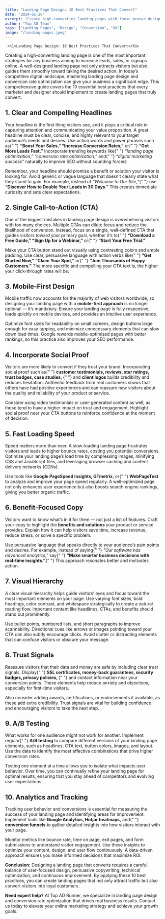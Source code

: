 ```yaml
---
title: "Landing Page Design: 10 Best Practices That Convert"
date: "2024-01-20"
excerpt: "Create high-converting landing pages with these proven design principles and optimization techniques used by top marketers."
author: "Top AD Team"
tags: ["Landing Pages", "Design", "Conversion", "UX"]
image: "/landing-pages.jpeg"
---
```


     <h1>Landing Page Design: 10 Best Practices That Convert</h1>

<p>
  Creating a high-converting landing page is one of the most important
  strategies for any business aiming to increase leads, sales, or signups
  online. A well-designed landing page not only attracts visitors but also
  guides them smoothly toward taking the desired action. In today’s competitive
  digital landscape, mastering landing page design and conversion rate
  optimization can give your business a significant edge. This comprehensive
  guide covers the 10 essential best practices that every marketer and designer
  should implement to create landing pages that truly convert.
</p>

<h2>1. Clear and Compelling Headlines</h2>
<p>
  Your headline is the first thing visitors see, and it plays a critical role in
  capturing attention and communicating your value proposition. A great headline
  must be clear, concise, and highly relevant to your target audience’s needs
  and desires. Use action words and power phrases such as{" "}
  <strong>“Boost Your Sales,” “Increase Conversion Rates,”</strong> or{" "}
  <strong>“Get More Leads Fast.”</strong> Incorporate trending keywords like{" "}
  <em>“landing page optimization,” “conversion rate optimization,”</em> and{" "}
  <em>“digital marketing success”</em> naturally to improve SEO without sounding
  forced.
</p>

<p>
  Remember, your headline should promise a benefit or solution your visitor is
  looking for. Avoid generic or vague language that doesn’t clearly state what
  they stand to gain. For example, instead of <em>“Welcome to Our Site,”</em>{" "}
  use <strong>“Discover How to Double Your Leads in 30 Days.”</strong> This
  creates immediate curiosity and sets clear expectations.
</p>

<h2>2. Single Call-to-Action (CTA)</h2>
<p>
  One of the biggest mistakes in landing page design is overwhelming visitors
  with too many choices. Multiple CTAs can dilute focus and reduce the
  likelihood of conversion. Instead, focus on a single, well-defined CTA that
  guides visitors toward your primary goal, whether it’s to{" "}
  <strong>“Download a Free Guide,” “Sign Up for a Webinar,”</strong> or{" "}
  <strong>“Start Your Free Trial.”</strong>
</p>

<p>
  Make your CTA button stand out visually using contrasting colors and ample
  padding. Use clear, persuasive language with action verbs like{" "}
  <strong>“Get Started Now,” “Claim Your Spot,”</strong> or{" "}
  <strong>“Join Thousands of Happy Customers.”</strong> The more specific and
  compelling your CTA text is, the higher your click-through rates will be.
</p>

<h2>3. Mobile-First Design</h2>
<p>
  Mobile traffic now accounts for the majority of web visitors worldwide, so
  designing your landing page with a <strong>mobile-first approach</strong> is
  no longer optional — it’s mandatory. Ensure your landing page is fully
  responsive, loads quickly on mobile devices, and provides an intuitive user
  experience.
</p>

<p>
  Optimize font sizes for readability on small screens, design buttons large
  enough for easy tapping, and minimize unnecessary elements that can slow down
  load times. Google rewards mobile-optimized pages with better rankings, so
  this practice also improves your SEO performance.
</p>

<h2>4. Incorporate Social Proof</h2>
<p>
  Visitors are more likely to convert if they trust your brand. Incorporating
  social proof such as{" "}
  <strong>
    customer testimonials, reviews, star ratings, trust badges, case studies,
  </strong>{" "}
  and <strong>client logos</strong> builds credibility and reduces hesitation.
  Authentic feedback from real customers shows that others have had positive
  experiences and can reassure new visitors about the quality and reliability of
  your product or service.
</p>

<p>
  Consider using video testimonials or user-generated content as well, as these
  tend to have a higher impact on trust and engagement. Highlight social proof
  near your CTA buttons to reinforce confidence at the moment of decision.
</p>

<h2>5. Fast Loading Speed</h2>
<p>
  Speed matters more than ever. A slow-loading landing page frustrates visitors
  and leads to higher bounce rates, costing you potential conversions. Optimize
  your landing page’s load time by compressing images, minifying CSS and
  JavaScript files, and leveraging browser caching and content delivery networks
  (CDNs).
</p>

<p>
  Use tools like <strong>Google PageSpeed Insights, GTmetrix,</strong> or{" "}
  <strong>WebPageTest</strong> to analyze and improve your page speed regularly.
  A well-optimized page not only enhances user experience but also boosts search
  engine rankings, giving you better organic traffic.
</p>

<h2>6. Benefit-Focused Copy</h2>
<p>
  Visitors want to know what’s in it for them — not just a list of features.
  Craft your copy to highlight the <strong>benefits and solutions</strong> your
  product or service provides. Explain how it can help visitors save time,
  increase revenue, reduce stress, or solve a specific problem.
</p>

<p>
  Use persuasive language that speaks directly to your audience’s pain points
  and desires. For example, instead of saying{" "}
  <em>“Our software has advanced analytics,”</em> say{" "}
  <strong>“Make smarter business decisions with real-time insights.”</strong>{" "}
  This approach resonates better and motivates action.
</p>

<h2>7. Visual Hierarchy</h2>
<p>
  A clear visual hierarchy helps guide visitors’ eyes and focus toward the most
  important elements on your page. Use varying font sizes, bold headings, color
  contrast, and whitespace strategically to create a natural reading flow.
  Important content like headlines, CTAs, and benefits should stand out
  prominently.
</p>

<p>
  Use bullet points, numbered lists, and short paragraphs to improve
  scannability. Directional cues like arrows or images pointing toward your CTA
  can also subtly encourage clicks. Avoid clutter or distracting elements that
  can confuse visitors or obscure your message.
</p>

<h2>8. Trust Signals</h2>
<p>
  Reassure visitors that their data and money are safe by including clear trust
  signals. Display{" "}
  <strong>
    SSL certificates, money-back guarantees, security badges, privacy policies,
  </strong>{" "}
  and contact information near your conversion points. These elements help
  reduce anxiety and objections, especially for first-time visitors.
</p>

<p>
  Also consider adding awards, certifications, or endorsements if available, as
  these add extra credibility. Trust signals are vital for building confidence
  and encouraging visitors to take the next step.
</p>

<h2>9. A/B Testing</h2>
<p>
  What works for one audience might not work for another. Implement regular{" "}
  <strong>A/B testing</strong> to compare different versions of your landing
  page elements, such as headlines, CTA text, button colors, images, and layout.
  Use the data to identify the most effective combinations that drive higher
  conversion rates.
</p>

<p>
  Testing one element at a time allows you to isolate what impacts user
  behavior. Over time, you can continually refine your landing page for optimal
  results, ensuring that you stay ahead of competitors and evolving user
  expectations.
</p>

<h2>10. Analytics and Tracking</h2>
<p>
  Tracking user behavior and conversions is essential for measuring the success
  of your landing page and identifying areas for improvement. Implement tools
  like <strong>Google Analytics, Hotjar heatmaps,</strong> and{" "}
  <strong>conversion funnels</strong> to gather detailed insights into how
  visitors interact with your page.
</p>

<p>
  Monitor metrics like bounce rate, time on page, exit pages, and form
  submissions to understand visitor engagement. Use these insights to optimize
  your content, design, and user flow continuously. A data-driven approach
  ensures you make informed decisions that maximize ROI.
</p>

<p>
  <strong>Conclusion:</strong> Designing a landing page that converts requires a
  careful balance of user-focused design, persuasive copywriting, technical
  optimization, and continuous improvement. By applying these 10 best practices,
  you can create landing pages that not only attract traffic but also convert
  visitors into loyal customers.
</p>

<p>
  <strong>Need expert help?</strong> At Top AD Runner, we specialize in landing
  page design and conversion rate optimization that drives real business
  results. Contact us today to elevate your online marketing strategy and
  achieve your growth goals.
</p>
